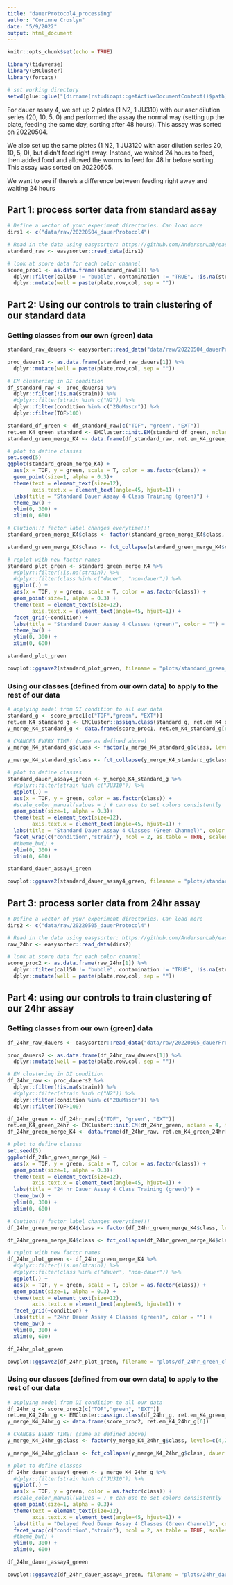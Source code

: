 ```yaml
---
title: "dauerProtocol4_processing"
author: "Corinne Croslyn"
date: "5/9/2022"
output: html_document
---
```


```r
knitr::opts_chunk$set(echo = TRUE)
```

```r
library(tidyverse)
library(EMCluster)
library(forcats)

# set working directory
setwd(glue::glue("{dirname(rstudioapi::getActiveDocumentContext()$path)}/.."))
```

For dauer assay 4, we set up 2 plates (1 N2, 1 JU310) with our ascr dilution series (20, 10, 5, 0) and performed the assay the normal way (setting up the plate, feeding the same day, sorting after 48 hours). This assay was sorted on 20220504.

We also set up the same plates (1 N2, 1 JU3120 with ascr dilution series 20, 10, 5, 0), but didn't feed right away. Instead, we waited 24 hours to feed, then added food and allowed the worms to feed for 48 hr before sorting. This assay was sorted on 20220505. 

We want to see if there's a difference between feeding right away and waiting 24 hours

## Part 1: process sorter data from standard assay

```r
# Define a vector of your experiment directories. Can load more
dirs1 <- c("data/raw/20220504_dauerProtocol4") 

# Read in the data using easysorter: https://github.com/AndersenLab/easysorter
standard_raw <- easysorter::read_data(dirs1)

# look at score data for each color channel
score_proc1 <- as.data.frame(standard_raw[1]) %>%
  dplyr::filter(call50 != "bubble", contamination != "TRUE", !is.na(strain)) %>%
  dplyr::mutate(well = paste(plate,row,col, sep = ""))
```

## Part 2: Using our controls to train clustering of our standard data 

### Getting classes from our own (green) data

```r
standard_raw_dauers <- easysorter::read_data("data/raw/20220504_dauerProtocol4") # FOR NOW USE THIS ASSAY FOR SETTINGS

proc_dauers1 <- as.data.frame(standard_raw_dauers[1]) %>%
  dplyr::mutate(well = paste(plate,row,col, sep = ""))

# EM clustering in DI condition
df_standard_raw <- proc_dauers1 %>%
  dplyr::filter(!is.na(strain)) %>%
  #dplyr::filter(strain %in% c("N2")) %>%
  dplyr::filter(condition %in% c("20uMascr")) %>%
  dplyr::filter(TOF>100)

standard_df_green <- df_standard_raw[c("TOF", "green", "EXT")]
ret.em_K4_green_standard <- EMCluster::init.EM(standard_df_green, nclass = 4, method = "em.EM")
standard_green_merge_K4 <- data.frame(df_standard_raw, ret.em_K4_green_standard[6])

# plot to define classes
set.seed(5)
ggplot(standard_green_merge_K4) +
  aes(x = TOF, y = green, scale = T, color = as.factor(class)) +
  geom_point(size=1, alpha = 0.3)+
  theme(text = element_text(size=12),
        axis.text.x = element_text(angle=45, hjust=1)) +
  labs(title = "Standard Dauer Assay 4 Class Training (green)") +
  theme_bw() + 
  ylim(0, 300) +
  xlim(0, 600)
```

```r
# Caution!!! factor label changes everytime!!!
standard_green_merge_K4$class <- factor(standard_green_merge_K4$class, levels=c(1,2,3,4), labels=c("dauer","non-dauer", "other1", "other2"))

standard_green_merge_K4$class <- fct_collapse(standard_green_merge_K4$class, dauer = c("dauer"), nondauer = c("non-dauer", "other1"), other = c("other2"))

# replot with new factor names
standard_plot_green <- standard_green_merge_K4 %>%
  #dplyr::filter(!is.na(strain)) %>%
  #dplyr::filter(class %in% c("dauer", "non-dauer")) %>%
  ggplot(.) +
  aes(x = TOF, y = green, scale = T, color = as.factor(class)) +
  geom_point(size=1, alpha = 0.3) +
  theme(text = element_text(size=12),
        axis.text.x = element_text(angle=45, hjust=1)) +
  facet_grid(~condition) +
  labs(title = "Standard Dauer Assay 4 Classes (green)", color = "") +
  theme_bw() +
  ylim(0, 300) +
  xlim(0, 600)

standard_plot_green

cowplot::ggsave2(standard_plot_green, filename = "plots/standard_green_classes4.png", width =5, height = 5)
```

### Using our classes (defined from our own data) to apply to the rest of our data

```r
# applying model from DI condition to all our data
standard_g <- score_proc1[c("TOF","green", "EXT")]
ret.em_K4_standard_g <- EMCluster::assign.class(standard_g, ret.em_K4_green_standard) 
y_merge_K4_standard_g <- data.frame(score_proc1, ret.em_K4_standard_g[6])

# CHANGES EVERY TIME! (same as defined above)
y_merge_K4_standard_g$class <- factor(y_merge_K4_standard_g$class, levels=c(1,2,3,4), labels=c("dauer","non-dauer", "other1", "other2"))

y_merge_K4_standard_g$class <- fct_collapse(y_merge_K4_standard_g$class, dauer = c("dauer"), nondauer = c("non-dauer", "other1"), other = c("other2"))

# plot to define classes
standard_dauer_assay4_green <- y_merge_K4_standard_g %>% 
  #dplyr::filter(strain %in% c("JU310")) %>%
  ggplot(.) +
  aes(x = TOF, y = green, color = as.factor(class)) +
  #scale_color_manual(values = ) # can use to set colors consistently
  geom_point(size=1, alpha = 0.3)+
  theme(text = element_text(size=12),
        axis.text.x = element_text(angle=45, hjust=1)) +
  labs(title = "Standard Dauer Assay 4 Classes (Green Channel)", color = "") +
  facet_wrap(c("condition","strain"), ncol = 2, as.table = TRUE, scales = "free_y") +
  #theme_bw() +
  ylim(0, 300) +
  xlim(0, 600)

standard_dauer_assay4_green

cowplot::ggsave2(standard_dauer_assay4_green, filename = "plots/standard_dauer_assay4_clusters_by_condition_green.png", width = 10, height = 10)
```

## Part 3: process sorter data from 24hr assay

```r
# Define a vector of your experiment directories. Can load more
dirs2 <- c("data/raw/20220505_dauerProtocol4") 

# Read in the data using easysorter: https://github.com/AndersenLab/easysorter
raw_24hr <- easysorter::read_data(dirs2)

# look at score data for each color channel
score_proc2 <- as.data.frame(raw_24hr[1]) %>%
  dplyr::filter(call50 != "bubble", contamination != "TRUE", !is.na(strain)) %>%
  dplyr::mutate(well = paste(plate,row,col, sep = ""))
```


## Part 4: using our controls to train clustering of our 24hr assay

### Getting classes from our own (green) data

```r
df_24hr_raw_dauers <- easysorter::read_data("data/raw/20220505_dauerProtocol4") # FOR NOW USE THIS ASSAY FOR SETTINGS

proc_dauers2 <- as.data.frame(df_24hr_raw_dauers[1]) %>%
  dplyr::mutate(well = paste(plate,row,col, sep = ""))

# EM clustering in DI condition
df_24hr_raw <- proc_dauers2 %>%
  dplyr::filter(!is.na(strain)) %>%
  #dplyr::filter(strain %in% c("N2")) %>%
  dplyr::filter(condition %in% c("20uMascr")) %>%
  dplyr::filter(TOF>100)

df_24hr_green <- df_24hr_raw[c("TOF", "green", "EXT")]
ret.em_K4_green_24hr <- EMCluster::init.EM(df_24hr_green, nclass = 4, method = "em.EM")
df_24hr_green_merge_K4 <- data.frame(df_24hr_raw, ret.em_K4_green_24hr[6])

# plot to define classes
set.seed(5)
ggplot(df_24hr_green_merge_K4) +
  aes(x = TOF, y = green, scale = T, color = as.factor(class)) +
  geom_point(size=1, alpha = 0.3)+
  theme(text = element_text(size=12),
        axis.text.x = element_text(angle=45, hjust=1)) +
  labs(title = "24 hr Dauer Assay 4 Class Training (green)") +
  theme_bw() + 
  ylim(0, 300) +
  xlim(0, 600)
```


```r
# Caution!!! factor label changes everytime!!!
df_24hr_green_merge_K4$class <- factor(df_24hr_green_merge_K4$class, levels=c(4,2,3,1), labels=c("dauer","non-dauer", "other1", "other2"))

df_24hr_green_merge_K4$class <- fct_collapse(df_24hr_green_merge_K4$class, dauer = c("dauer"), nondauer = c("non-dauer", "other1"), other = c("other2"))

# replot with new factor names
df_24hr_plot_green <- df_24hr_green_merge_K4 %>%
  #dplyr::filter(!is.na(strain)) %>%
  #dplyr::filter(class %in% c("dauer", "non-dauer")) %>%
  ggplot(.) +
  aes(x = TOF, y = green, scale = T, color = as.factor(class)) +
  geom_point(size=1, alpha = 0.3) +
  theme(text = element_text(size=12),
        axis.text.x = element_text(angle=45, hjust=1)) +
  facet_grid(~condition) +
  labs(title = "24hr Dauer Assay 4 Classes (green)", color = "") +
  theme_bw() +
  ylim(0, 300) +
  xlim(0, 600)

df_24hr_plot_green

cowplot::ggsave2(df_24hr_plot_green, filename = "plots/df_24hr_green_classes4.png", width = 5, height = 5)
```

### Using our classes (defined from our own data) to apply to the rest of our data

```r
# applying model from DI condition to all our data
df_24hr_g <- score_proc2[c("TOF","green", "EXT")]
ret.em_K4_24hr_g <- EMCluster::assign.class(df_24hr_g, ret.em_K4_green_24hr) 
y_merge_K4_24hr_g <- data.frame(score_proc2, ret.em_K4_24hr_g[6])

# CHANGES EVERY TIME! (same as defined above)
y_merge_K4_24hr_g$class <- factor(y_merge_K4_24hr_g$class, levels=c(4,2,3,1), labels=c("dauer","non-dauer", "other1", "other2"))

y_merge_K4_24hr_g$class <- fct_collapse(y_merge_K4_24hr_g$class, dauer = c("dauer"), nondauer = c("non-dauer", "other1"), other = c("other2"))

# plot to define classes
df_24hr_dauer_assay4_green <- y_merge_K4_24hr_g %>% 
  #dplyr::filter(strain %in% c("JU310")) %>%
  ggplot(.) +
  aes(x = TOF, y = green, color = as.factor(class)) +
  #scale_color_manual(values = ) # can use to set colors consistently
  geom_point(size=1, alpha = 0.3)+
  theme(text = element_text(size=12),
        axis.text.x = element_text(angle=45, hjust=1)) +
  labs(title = "Delayed Feed Dauer Assay 4 Classes (Green Channel)", color = "") +
  facet_wrap(c("condition","strain"), ncol = 2, as.table = TRUE, scales = "free_y") +
  #theme_bw() +
  ylim(0, 300) +
  xlim(0, 600)

df_24hr_dauer_assay4_green

cowplot::ggsave2(df_24hr_dauer_assay4_green, filename = "plots/24hr_dauer_assay4_clusters_by_condition_green.png", width = 10, height = 10)
```

